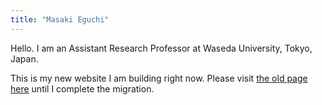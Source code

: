 ```yaml
---
title: "Masaki Eguchi"
---
```


Hello. I am an Assistant Research Professor at Waseda University, Tokyo, Japan.

This is my new website I am building right now. Please visit [the old page here](https://masakieguchi.weebly.com) until I complete the migration.
